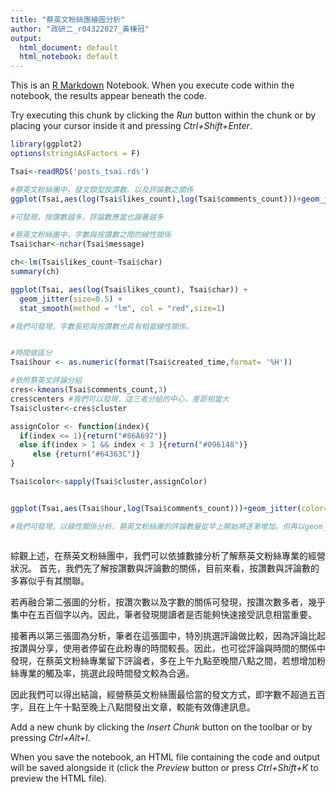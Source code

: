 ---
title: "蔡英文粉絲團繪圖分析"
author: "政研二_r04322027_黃棟冠"
output:
  html_document: default
  html_notebook: default
---

This is an [R Markdown](http://rmarkdown.rstudio.com) Notebook. When you execute code within the notebook, the results appear beneath the code. 

Try executing this chunk by clicking the *Run* button within the chunk or by placing your cursor inside it and pressing *Ctrl+Shift+Enter*. 

```{r}
library(ggplot2)
options(stringsAsFactors = F)

```


```{r}
Tsai<-readRDS('posts_tsai.rds')

#蔡英文粉絲團中，發文類型按讚數、以及評論數之關係
ggplot(Tsai,aes(log(Tsai$likes_count),log(Tsai$comments_count)))+geom_jitter(size=0.5)+geom_smooth(fill='#DB4D6D')

#可發現，按讚數越多，評論數應當也跟著越多

```

```{r}
#蔡英文粉絲團中，字數與按讚數之間的線性關係
Tsai$char<-nchar(Tsai$message)

ch<-lm(Tsai$likes_count~Tsai$char)
summary(ch)

ggplot(Tsai, aes(log(Tsai$likes_count), Tsai$char)) + 
  geom_jitter(size=0.5) +
  stat_smooth(method = "lm", col = "red",size=1)

#我們可發現，字數長短與按讚數也具有相當線性關係。



```

```{r}

#時間做區分
Tsai$hour <- as.numeric(format(Tsai$created_time,format= '%H'))

#依照蔡英文評論分組
cres<-kmeans(Tsai$comments_count,3)
cres$centers #我們可以發現，這三者分組的中心，差距相當大
Tsai$cluster<-cres$cluster

assignColor <- function(index){
  if(index <= 1){return("#86A697")}
  else if(index > 1 && index < 3 ){return("#096148")}
     else {return("#64363C")}
}

Tsai$color<-sapply(Tsai$cluster,assignColor)


ggplot(Tsai,aes(Tsai$hour,log(Tsai$comments_count)))+geom_jitter(color=Tsai$color)+geom_smooth()+stat_smooth(method = 'lm',color='red')

#我們可發現，以線性關係分析，蔡英文粉絲團的評論數量從早上開始將逐漸增加。但再以geom_smooth繪圖後可發現，早上十二點至五點、早上十點、下午三點以及晚間八點以後，評論的數量較少。



```

綜觀上述，在蔡英文粉絲團中，我們可以依據數據分析了解蔡英文粉絲專業的經營狀況。
首先，我們先了解按讚數與評論數的關係，目前來看，按讚數與評論數的多寡似乎有其關聯。

若再融合第二張圖的分析，按讚次數以及字數的關係可發現，按讚次數多者，幾乎集中在五百個字以內。因此，筆者發現閱讀者是否能夠快速接受訊息相當重要。

接著再以第三張圖為分析，筆者在這張圖中，特別挑選評論做比較，因為評論比起按讚與分享，使用者停留在此粉專的時間較長。因此，也可從評論與時間的關係中發現，在蔡英文粉絲專業留下評論者，多在上午九點至晚間八點之間，若想增加粉絲專業的觸及率，挑選此段時間發文較為合適。

因此我們可以得出結論，經營蔡英文粉絲團最恰當的發文方式，即字數不超過五百字，且在上午十點至晚上八點間發出文章，較能有效傳達訊息。





Add a new chunk by clicking the *Insert Chunk* button on the toolbar or by pressing *Ctrl+Alt+I*.

When you save the notebook, an HTML file containing the code and output will be saved alongside it (click the *Preview* button or press *Ctrl+Shift+K* to preview the HTML file).
